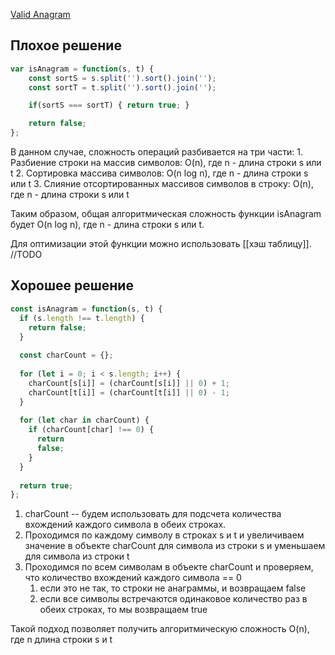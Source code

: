 [Valid Anagram](https://leetcode.com/problems/valid-anagram/)
## Плохое решение
```javascript
var isAnagram = function(s, t) {
    const sortS = s.split('').sort().join('');
    const sortT = t.split('').sort().join('');

    if(sortS === sortT) { return true; }

    return false;
};
```

В данном случае, сложность операций разбивается на три части:
	1.	Разбиение строки на массив символов: O(n), где n - длина строки s или t
	2.	Сортировка массива символов: O(n log n), где n - длина строки s или t
	3.	Слияние отсортированных массивов символов в строку: O(n), где n - длина строки s или t

Таким образом, общая алгоритмическая сложность функции isAnagram будет O(n log n), где n - длина строки s или t.

Для оптимизации этой функции можно использовать [[хэш таблицу]]. //TODO

## Хорошее решение
```javascript
const isAnagram = function(s, t) {
  if (s.length !== t.length) {
    return false;
  }
  
  const charCount = {};
  
  for (let i = 0; i < s.length; i++) {
    charCount[s[i]] = (charCount[s[i]] || 0) + 1;
    charCount[t[i]] = (charCount[t[i]] || 0) - 1;
  }
  
  for (let char in charCount) {
    if (charCount[char] !== 0) {
      return 
      false;
    }
  }
  
  return true;
};
```

1. charCount -- будем использовать для подсчета количества вхождений каждого символа в обеих строках.
2. Проходимся по каждому символу в строках s и t и увеличиваем значение в объекте charCount для символа из строки s и уменьшаем для символа из строки t
3. Проходимся по всем символам в объекте charCount и проверяем, что количество вхождений каждого символа == 0
	1. если это не так, то строки не анаграммы, и возвращаем false
	2. если все символы встречаются одинаковое количество раз в обеих строках, то мы возвращаем true

Такой подход позволяет получить алгоритмическую сложность O(n), где n длина строки s и t